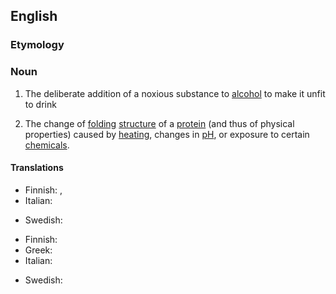{{also|dénaturation}}

==English==
{{wikipedia}}

===Etymology===
{{suffix|en|denature|ation}}

===Noun===
{{en-noun|~}}

# The deliberate addition of a noxious substance to [[alcohol]] to make it unfit to drink
# {{lb|en|biochemistry}} The change of [[folding]] [[structure]] of a [[protein]] (and thus of physical properties) caused by [[heating]], changes in [[pH]], or exposure to certain [[chemical]]s.

====Translations====
{{trans-top|addition of a noxious substance to alcohol}}
* Finnish: {{t+|fi|denaturointi}}, {{t+|fi|denaturoiminen}}
* Italian: {{t+|it|denaturazione|f}}
{{trans-mid}}
* Swedish: {{t|sv|denaturering|c}}
{{trans-bottom}}

{{trans-top|change of folding structure of a protein}}
* Finnish: {{t|fi|denaturoituminen}}
* Greek: {{t+|el|μετουσίωση|f}}
* Italian: {{t+|it|denaturazione|f}}
{{trans-mid}}
* Swedish: {{t|sv|denaturering|c}}
{{trans-bottom}}